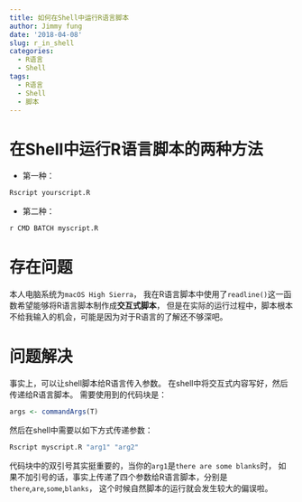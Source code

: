 ```yaml
---
title: 如何在Shell中运行R语言脚本
author: Jimmy fung
date: '2018-04-08'
slug: r_in_shell
categories:
  - R语言
  - Shell
tags:
  - R语言
  - Shell
  - 脚本
---
```

# 在Shell中运行R语言脚本的两种方法
- 第一种：
```bash
Rscript yourscript.R
```
- 第二种：
```bash
r CMD BATCH myscript.R
```


# 存在问题
本人电脑系统为`macOS High Sierra`，
我在R语言脚本中使用了`readline()`这一函数希望能够将R语言脚本制作成**交互式脚本**，
但是在实际的运行过程中，脚本根本不给我输入的机会，可能是因为对于R语言的了解还不够深吧。

# 问题解决
事实上，可以让shell脚本给R语言传入参数。
在shell中将交互式内容写好，然后传递给R语言脚本。
需要使用到的代码块是：
```r
args <- commandArgs(T)
```
然后在shell中需要以如下方式传递参数：
```bash
Rscript myscript.R "arg1" "arg2"
```
代码块中的双引号其实挺重要的，当你的`arg1`是`there are some blanks`时，
如果不加引号的话，事实上传递了四个参数给R语言脚本，分别是`there`,`are`,`some`,`blanks`，
这个时候自然脚本的运行就会发生较大的偏误啦。
